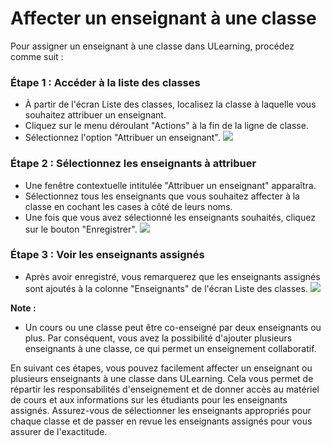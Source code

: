 
# Affecter un enseignant à une classe 

 Pour assigner un enseignant à une classe dans ULearning, procédez comme suit : 

 ### Étape 1 : Accéder à la liste des classes 
 - À partir de l'écran Liste des classes, localisez la classe à laquelle vous souhaitez attribuer un enseignant. 
 - Cliquez sur le menu déroulant "Actions" à la fin de la ligne de classe. 
 - Sélectionnez l'option "Attribuer un enseignant". 
 ![]( /img/utest/teacher/appendix17.png) 
 
 ### Étape 2 : Sélectionnez les enseignants à attribuer 
 - Une fenêtre contextuelle intitulée "Attribuer un enseignant" apparaîtra. 
 - Sélectionnez tous les enseignants que vous souhaitez affecter à la classe en cochant les cases à côté de leurs noms. 
 - Une fois que vous avez sélectionné les enseignants souhaités, cliquez sur le bouton "Enregistrer". 
 ![]( /img/utest/enseignant/annexe18.png) 
 
 ### Étape 3 : Voir les enseignants assignés 
 - Après avoir enregistré, vous remarquerez que les enseignants assignés sont ajoutés à la colonne "Enseignants" de l'écran Liste des classes. 
 ![]( /img/utest/enseignant/annexe19.png) 
 
 **Note :** 
 - Un cours ou une classe peut être co-enseigné par deux enseignants ou plus. Par conséquent, vous avez la possibilité d'ajouter plusieurs enseignants à une classe, ce qui permet un enseignement collaboratif. 
 
 En suivant ces étapes, vous pouvez facilement affecter un enseignant ou plusieurs enseignants à une classe dans ULearning. Cela vous permet de répartir les responsabilités d'enseignement et de donner accès au matériel de cours et aux informations sur les étudiants pour les enseignants assignés. Assurez-vous de sélectionner les enseignants appropriés pour chaque classe et de passer en revue les enseignants assignés pour vous assurer de l'exactitude.
